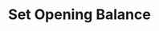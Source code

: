 ---
title: "Set Opening Balance"
openapi: "POST /v0/ledgers/{ledger_id}/opening-balance"
description: "Set opening balance for a ledger."
---